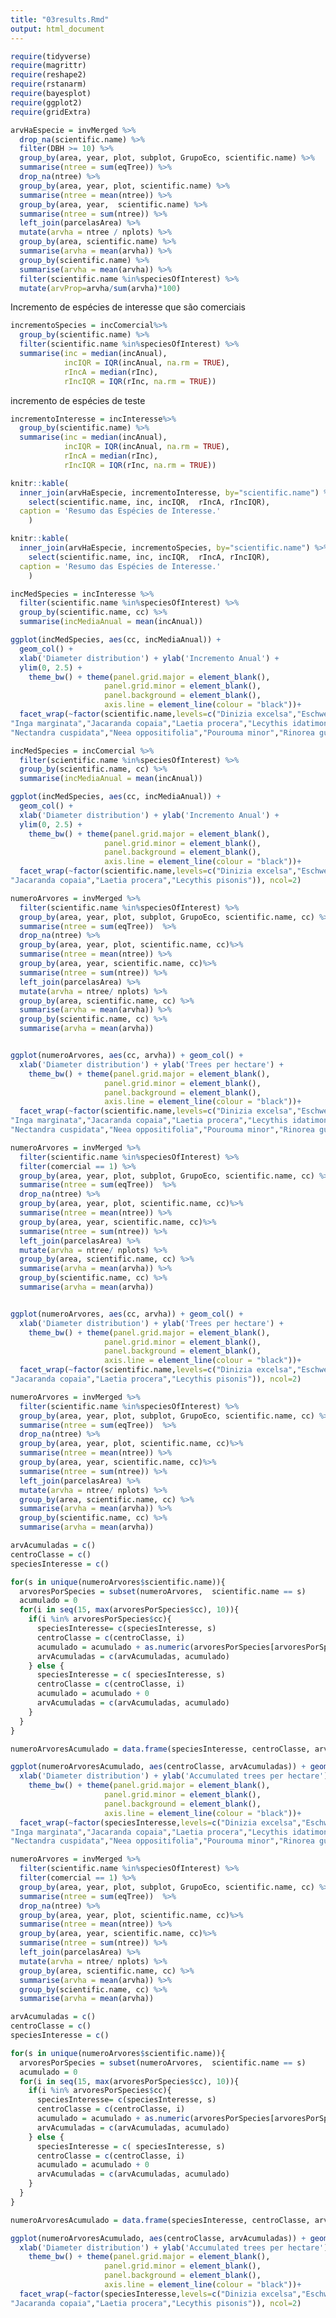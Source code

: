 ```yaml
---
title: "03results.Rmd"
output: html_document
---
```


```r
require(tidyverse)
require(magrittr)
require(reshape2)
require(rstanarm)
require(bayesplot)
require(ggplot2)
require(gridExtra)
```

```r
arvHaEspecie = invMerged %>%
  drop_na(scientific.name) %>%
  filter(DBH >= 10) %>%
  group_by(area, year, plot, subplot, GrupoEco, scientific.name) %>% 
  summarise(ntree = sum(eqTree)) %>%
  drop_na(ntree) %>%
  group_by(area, year, plot, scientific.name) %>%
  summarise(ntree = mean(ntree)) %>%
  group_by(area, year,  scientific.name) %>%
  summarise(ntree = sum(ntree)) %>%
  left_join(parcelasArea) %>%
  mutate(arvha = ntree / nplots) %>%
  group_by(area, scientific.name) %>%
  summarise(arvha = mean(arvha)) %>%
  group_by(scientific.name) %>%
  summarise(arvha = mean(arvha)) %>%
  filter(scientific.name %in%speciesOfInterest) %>%
  mutate(arvProp=arvha/sum(arvha)*100)

```

Incremento de espécies de interesse que são comerciais
```r
incrementoSpecies = incComercial%>%
  group_by(scientific.name) %>%
  filter(scientific.name %in%speciesOfInterest) %>%
  summarise(inc = median(incAnual),
            incIQR = IQR(incAnual, na.rm = TRUE),
            rIncA = median(rInc),
            rIncIQR = IQR(rInc, na.rm = TRUE))
```

incremento de espécies de teste 

```r

incrementoInteresse = incInteresse%>%
  group_by(scientific.name) %>%
  summarise(inc = median(incAnual),
            incIQR = IQR(incAnual, na.rm = TRUE),
            rIncA = median(rInc),
            rIncIQR = IQR(rInc, na.rm = TRUE))

```


```r

knitr::kable(
  inner_join(arvHaEspecie, incrementoInteresse, by="scientific.name") %>%
    select(scientific.name, inc, incIQR,  rIncA, rIncIQR),
  caption = 'Resumo das Espécies de Interesse.'
    )

```


```r

knitr::kable(
  inner_join(arvHaEspecie, incrementoSpecies, by="scientific.name") %>%
    select(scientific.name, inc, incIQR,  rIncA, rIncIQR),
  caption = 'Resumo das Espécies de Interesse.'
    )


```



```r

incMedSpecies = incInteresse %>%
  filter(scientific.name %in%speciesOfInterest) %>%
  group_by(scientific.name, cc) %>%
  summarise(incMediaAnual = mean(incAnual))

ggplot(incMedSpecies, aes(cc, incMediaAnual)) + 
  geom_col() +
  xlab('Diameter distribution') + ylab('Incremento Anual') +
  ylim(0, 2.5) +
    theme_bw() + theme(panel.grid.major = element_blank(),
                     panel.grid.minor = element_blank(),
                     panel.background = element_blank(),
                     axis.line = element_line(colour = "black"))+
  facet_wrap(~factor(scientific.name,levels=c("Dinizia excelsa","Eschweilera coriacea","Inga alba",
"Inga marginata","Jacaranda copaia","Laetia procera","Lecythis idatimon","Lecythis pisonis","Manilkara huberi",
"Nectandra cuspidata","Neea oppositifolia","Pourouma minor","Rinorea guianensis","Tetragastris altissima","Tetragastris panamensis")), ncol=4)

```


```r
incMedSpecies = incComercial %>%
  filter(scientific.name %in%speciesOfInterest) %>%
  group_by(scientific.name, cc) %>%
  summarise(incMediaAnual = mean(incAnual))

ggplot(incMedSpecies, aes(cc, incMediaAnual)) + 
  geom_col() +
  xlab('Diameter distribution') + ylab('Incremento Anual') +
  ylim(0, 2.5) +
    theme_bw() + theme(panel.grid.major = element_blank(),
                     panel.grid.minor = element_blank(),
                     panel.background = element_blank(),
                     axis.line = element_line(colour = "black"))+
  facet_wrap(~factor(scientific.name,levels=c("Dinizia excelsa","Eschweilera coriacea",
"Jacaranda copaia","Laetia procera","Lecythis pisonis")), ncol=2)

```



```r

numeroArvores = invMerged %>%
  filter(scientific.name %in%speciesOfInterest) %>%
  group_by(area, year, plot, subplot, GrupoEco, scientific.name, cc) %>% 
  summarise(ntree = sum(eqTree))  %>%
  drop_na(ntree) %>%
  group_by(area, year, plot, scientific.name, cc)%>%
  summarise(ntree = mean(ntree)) %>%
  group_by(area, year, scientific.name, cc)%>%
  summarise(ntree = sum(ntree)) %>%
  left_join(parcelasArea) %>%
  mutate(arvha = ntree/ nplots) %>%
  group_by(area, scientific.name, cc) %>%
  summarise(arvha = mean(arvha)) %>%
  group_by(scientific.name, cc) %>%
  summarise(arvha = mean(arvha))


ggplot(numeroArvores, aes(cc, arvha)) + geom_col() +
  xlab('Diameter distribution') + ylab('Trees per hectare') +
    theme_bw() + theme(panel.grid.major = element_blank(),
                     panel.grid.minor = element_blank(),
                     panel.background = element_blank(),
                     axis.line = element_line(colour = "black"))+
  facet_wrap(~factor(scientific.name,levels=c("Dinizia excelsa","Eschweilera coriacea","Inga alba",
"Inga marginata","Jacaranda copaia","Laetia procera","Lecythis idatimon","Lecythis pisonis","Manilkara huberi",
"Nectandra cuspidata","Neea oppositifolia","Pourouma minor","Rinorea guianensis","Tetragastris altissima","Tetragastris panamensis")), ncol=4)

```



```r

numeroArvores = invMerged %>%
  filter(scientific.name %in%speciesOfInterest) %>%
  filter(comercial == 1) %>%
  group_by(area, year, plot, subplot, GrupoEco, scientific.name, cc) %>% 
  summarise(ntree = sum(eqTree))  %>%
  drop_na(ntree) %>%
  group_by(area, year, plot, scientific.name, cc)%>%
  summarise(ntree = mean(ntree)) %>%
  group_by(area, year, scientific.name, cc)%>%
  summarise(ntree = sum(ntree)) %>%
  left_join(parcelasArea) %>%
  mutate(arvha = ntree/ nplots) %>%
  group_by(area, scientific.name, cc) %>%
  summarise(arvha = mean(arvha)) %>%
  group_by(scientific.name, cc) %>%
  summarise(arvha = mean(arvha))


ggplot(numeroArvores, aes(cc, arvha)) + geom_col() +
  xlab('Diameter distribution') + ylab('Trees per hectare') +
    theme_bw() + theme(panel.grid.major = element_blank(),
                     panel.grid.minor = element_blank(),
                     panel.background = element_blank(),
                     axis.line = element_line(colour = "black"))+
  facet_wrap(~factor(scientific.name,levels=c("Dinizia excelsa","Eschweilera coriacea",
"Jacaranda copaia","Laetia procera","Lecythis pisonis")), ncol=2)


```



```r

numeroArvores = invMerged %>%
  filter(scientific.name %in%speciesOfInterest) %>%
  group_by(area, year, plot, subplot, GrupoEco, scientific.name, cc) %>% 
  summarise(ntree = sum(eqTree))  %>%
  drop_na(ntree) %>%
  group_by(area, year, plot, scientific.name, cc)%>%
  summarise(ntree = mean(ntree)) %>%
  group_by(area, year, scientific.name, cc)%>%
  summarise(ntree = sum(ntree)) %>%
  left_join(parcelasArea) %>%
  mutate(arvha = ntree/ nplots) %>%
  group_by(area, scientific.name, cc) %>%
  summarise(arvha = mean(arvha)) %>%
  group_by(scientific.name, cc) %>%
  summarise(arvha = mean(arvha))

arvAcumuladas = c()
centroClasse = c()
speciesInteresse = c()

for(s in unique(numeroArvores$scientific.name)){
  arvoresPorSpecies = subset(numeroArvores,  scientific.name == s)
  acumulado = 0
  for(i in seq(15, max(arvoresPorSpecies$cc), 10)){
    if(i %in% arvoresPorSpecies$cc){
      speciesInteresse= c(speciesInteresse, s)
      centroClasse = c(centroClasse, i)
      acumulado = acumulado + as.numeric(arvoresPorSpecies[arvoresPorSpecies$cc == i, 'arvha'])
      arvAcumuladas = c(arvAcumuladas, acumulado)
    } else {
      speciesInteresse = c( speciesInteresse, s)
      centroClasse = c(centroClasse, i)
      acumulado = acumulado + 0
      arvAcumuladas = c(arvAcumuladas, acumulado)
    }
  }
}

numeroArvoresAcumulado = data.frame(speciesInteresse, centroClasse, arvAcumuladas)

ggplot(numeroArvoresAcumulado, aes(centroClasse, arvAcumuladas)) + geom_col() +
  xlab('Diameter distribution') + ylab('Accumulated trees per hectare') +
    theme_bw() + theme(panel.grid.major = element_blank(),
                     panel.grid.minor = element_blank(),
                     panel.background = element_blank(),
                     axis.line = element_line(colour = "black"))+
  facet_wrap(~factor(speciesInteresse,levels=c("Dinizia excelsa","Eschweilera coriacea","Inga alba",
"Inga marginata","Jacaranda copaia","Laetia procera","Lecythis idatimon","Lecythis pisonis","Manilkara huberi",
"Nectandra cuspidata","Neea oppositifolia","Pourouma minor","Rinorea guianensis","Tetragastris altissima","Tetragastris panamensis")), ncol=4)
```


```r
numeroArvores = invMerged %>%
  filter(scientific.name %in%speciesOfInterest) %>%
  filter(comercial == 1) %>%
  group_by(area, year, plot, subplot, GrupoEco, scientific.name, cc) %>% 
  summarise(ntree = sum(eqTree))  %>%
  drop_na(ntree) %>%
  group_by(area, year, plot, scientific.name, cc)%>%
  summarise(ntree = mean(ntree)) %>%
  group_by(area, year, scientific.name, cc)%>%
  summarise(ntree = sum(ntree)) %>%
  left_join(parcelasArea) %>%
  mutate(arvha = ntree/ nplots) %>%
  group_by(area, scientific.name, cc) %>%
  summarise(arvha = mean(arvha)) %>%
  group_by(scientific.name, cc) %>%
  summarise(arvha = mean(arvha))

arvAcumuladas = c()
centroClasse = c()
speciesInteresse = c()

for(s in unique(numeroArvores$scientific.name)){
  arvoresPorSpecies = subset(numeroArvores,  scientific.name == s)
  acumulado = 0
  for(i in seq(15, max(arvoresPorSpecies$cc), 10)){
    if(i %in% arvoresPorSpecies$cc){
      speciesInteresse= c(speciesInteresse, s)
      centroClasse = c(centroClasse, i)
      acumulado = acumulado + as.numeric(arvoresPorSpecies[arvoresPorSpecies$cc == i, 'arvha'])
      arvAcumuladas = c(arvAcumuladas, acumulado)
    } else {
      speciesInteresse = c( speciesInteresse, s)
      centroClasse = c(centroClasse, i)
      acumulado = acumulado + 0
      arvAcumuladas = c(arvAcumuladas, acumulado)
    }
  }
}

numeroArvoresAcumulado = data.frame(speciesInteresse, centroClasse, arvAcumuladas)

ggplot(numeroArvoresAcumulado, aes(centroClasse, arvAcumuladas)) + geom_col() +
  xlab('Diameter distribution') + ylab('Accumulated trees per hectare') +
    theme_bw() + theme(panel.grid.major = element_blank(),
                     panel.grid.minor = element_blank(),
                     panel.background = element_blank(),
                     axis.line = element_line(colour = "black"))+
  facet_wrap(~factor(speciesInteresse,levels=c("Dinizia excelsa","Eschweilera coriacea",
"Jacaranda copaia","Laetia procera","Lecythis pisonis")), ncol=2)
```




